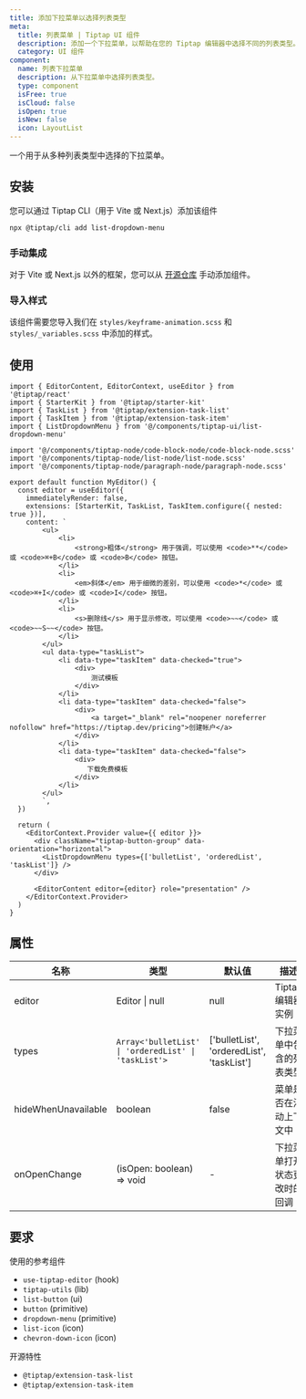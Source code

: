 ```yaml
---
title: 添加下拉菜单以选择列表类型
meta:
  title: 列表菜单 | Tiptap UI 组件
  description: 添加一个下拉菜单，以帮助在您的 Tiptap 编辑器中选择不同的列表类型。更多内容请参见文档。
  category: UI 组件
component:
  name: 列表下拉菜单
  description: 从下拉菜单中选择列表类型。
  type: component
  isFree: true
  isCloud: false
  isOpen: true
  isNew: false
  icon: LayoutList
---
```



一个用于从多种列表类型中选择的下拉菜单。

<CodeDemo isScrollable src="https://template.tiptap.dev/preview/tiptap-ui/list-dropdown-menu" />

## 安装
您可以通过 Tiptap CLI（用于 Vite 或 Next.js）添加该组件

```bash
npx @tiptap/cli add list-dropdown-menu
```

### 手动集成
对于 Vite 或 Next.js 以外的框架，您可以从 [开源仓库](https://github.com/ueberdosis/tiptap-ui-components/tree/main/apps/web/src/components/tiptap-ui/list-dropdown-menu) 手动添加组件。

### 导入样式

该组件需要您导入我们在 `styles/keyframe-animation.scss` 和 `styles/_variables.scss` 中添加的样式。

## 使用

```tsx
import { EditorContent, EditorContext, useEditor } from '@tiptap/react'
import { StarterKit } from '@tiptap/starter-kit'
import { TaskList } from '@tiptap/extension-task-list'
import { TaskItem } from '@tiptap/extension-task-item'
import { ListDropdownMenu } from '@/components/tiptap-ui/list-dropdown-menu'

import '@/components/tiptap-node/code-block-node/code-block-node.scss'
import '@/components/tiptap-node/list-node/list-node.scss'
import '@/components/tiptap-node/paragraph-node/paragraph-node.scss'

export default function MyEditor() {
  const editor = useEditor({
    immediatelyRender: false,
    extensions: [StarterKit, TaskList, TaskItem.configure({ nested: true })],
    content: `
        <ul>
            <li>
                <strong>粗体</strong> 用于强调，可以使用 <code>**</code> 或 <code>⌘+B</code> 或 <code>B</code> 按钮。
            </li>
            <li>
                <em>斜体</em> 用于细微的差别，可以使用 <code>*</code> 或 <code>⌘+I</code> 或 <code>I</code> 按钮。
            </li>
            <li>
                <s>删除线</s> 用于显示修改，可以使用 <code>~~</code> 或 <code>~~S~~</code> 按钮。
            </li>
        </ul>
        <ul data-type="taskList">
            <li data-type="taskItem" data-checked="true">
                <div>
                    测试模板
                </div>
            </li>
            <li data-type="taskItem" data-checked="false">
                <div>
                    <a target="_blank" rel="noopener noreferrer nofollow" href="https://tiptap.dev/pricing">创建帐户</a>
                </div>
            </li>
            <li data-type="taskItem" data-checked="false">
                <div>
                   下载免费模板
                </div>
            </li>
        </ul>
        `,
  })

  return (
    <EditorContext.Provider value={{ editor }}>
      <div className="tiptap-button-group" data-orientation="horizontal">
        <ListDropdownMenu types={['bulletList', 'orderedList', 'taskList']} />
      </div>

      <EditorContent editor={editor} role="presentation" />
    </EditorContext.Provider>
  )
}
```

## 属性

| 名称                | 类型                                                 | 默认值                                   | 描述                                     |
| ------------------- | ---------------------------------------------------- | ----------------------------------------- | ----------------------------------------- |
| editor              | Editor \| null                                       | null                                      | Tiptap 编辑器实例                        |
| types               | `Array<'bulletList' \| 'orderedList' \| 'taskList'>` | ['bulletList', 'orderedList', 'taskList'] | 下拉菜单中包含的列表类型                |
| hideWhenUnavailable | boolean                                              | false                                     | 菜单是否在浮动上下文中                  |
| onOpenChange        | (isOpen: boolean) => void                            | -                                         | 下拉菜单打开状态更改时的回调           |

## 要求

使用的参考组件

- `use-tiptap-editor` (hook)
- `tiptap-utils` (lib)
- `list-button` (ui)
- `button` (primitive)
- `dropdown-menu` (primitive)
- `list-icon` (icon)
- `chevron-down-icon` (icon)

开源特性

- `@tiptap/extension-task-list`
- `@tiptap/extension-task-item`
